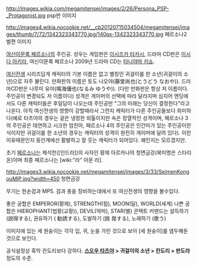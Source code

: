 http://images.wikia.com/megamitensei/images/2/26/Persona_PSP-_Protagonist.jpg
psp판 이미지

http://images4.wikia.nocookie.net/__cb20120715034504/megamitensei/images/thumb/7/72/1342323343770.jpg/140px-1342323343770.jpg
페르소나2 벌편 이미지

[[여신이문록 페르소나]]의 주인공. 성우는 게임판은 [[이시즈카 타카시]], 드라마 CD판은 [[이시다 아키라]], 여신이문록 페르소나 2009년 드라마 CD는 [[타니야마 키쇼]].

[[여신전생]] 시리즈답게 캐릭터의 기본 이름은 없고 별칭인 귀걸이를 한 소년(귀걸이의 소년)으로 자주 불린다. 만화판의 이름은 토도 나오야(藤堂尚也(とうどう なおや)). 드라마CD판은 나루미 유야(鳴海優也(なるみ ゆうや)). (다만 만화판은 항상 저 이름이다. 주인공이 변경되도 저 이름이다) 성격은 게이머의 선택에 따라 달라지며 심지어 엔딩에서도 다른 캐릭터들은 후일담이 나오는데 주인공만 "그의 미래는 당신이 결정한다"라고 나온다. 아직 여신전생의 영향이 강할때라서 그런지 캐릭터가 다른 주인공들보다 희미하다(예로 타츠야의 경우는 겉은 냉정한 외톨이지만 속은 정열적인 성격이며, 페르소나 3의 주인공은 태연하고 시크한 엄친아, 페르소나 4의 주인공은 인간미가 있는 주인공이란 식이지만 귀걸이를 한 소년의 경우는 캐릭터의 성격이 완전히 게이머에 달려 있다). 이런 이유때문인지 동인계에선 활발하고 잘 웃는 캐릭터가 되어있다.  왜인지는 모르겠지만.

초기 [[페르소나]]는 제석천([인드라])의 사자인 황제 아르카나의 청면금강(북미명은 스타리온)이며 최종 페르소나는 [wiki:"라" 아몬 라].

http://images3.wikia.nocookie.net/megamitensei/images/3/33/SeimenKongouMIP.jpg?width=450
청면금강

무기는 한손검과 MP5.  검과 총을 장비하는데에서 또 여신전생의 영향을 볼수있다.

좋은 궁합은 EMPEROR(황제), STRENGTH(힘), MOON(달), WORLD(세계)
나쁜 궁합은 HIEROPHANT(법황(교황)), DEVIL(악마), STAR(별)
콘택트 커맨드는 설득하기 (説得する), 권유하기 ( 勧誘する), 도발하기 (挑 発する), 노래하기 (歌う)

이미지에 있는 세 원숭이는 각각 입, 귀, 눈을 가린 것으로 보아 [세 원숭이]를 염두해둔 것으로 보인다.

공식설정상 흑막 칸도리보다 강하다.
'''[[스오우 타츠야]] > 귀걸이의 소년 > 칸도리 > 판도라''' 정도의 수준.
